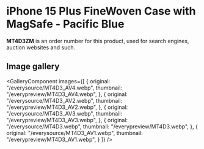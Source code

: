
# iPhone 15 Plus FineWoven Case with MagSafe - Pacific Blue

<Callout type='info' emoji='👉🏻'>**MT4D3ZM** is an order number for this product, used for search engines, auction websites and such.</Callout>

## Image gallery

<GalleryComponent
    images={[
      {
        original: "/everysource/MT4D3_AV4.webp",
        thumbnail: "/everypreview/MT4D3_AV4.webp",
      },
      {
        original: "/everysource/MT4D3_AV2.webp",
        thumbnail: "/everypreview/MT4D3_AV2.webp",
      },
      {
        original: "/everysource/MT4D3_AV3.webp",
        thumbnail: "/everypreview/MT4D3_AV3.webp",
      },
      {
        original: "/everysource/MT4D3.webp",
        thumbnail: "/everypreview/MT4D3.webp",
      },
      {
        original: "/everysource/MT4D3_AV1.webp",
        thumbnail: "/everypreview/MT4D3_AV1.webp",
      }
    ]}
  />
